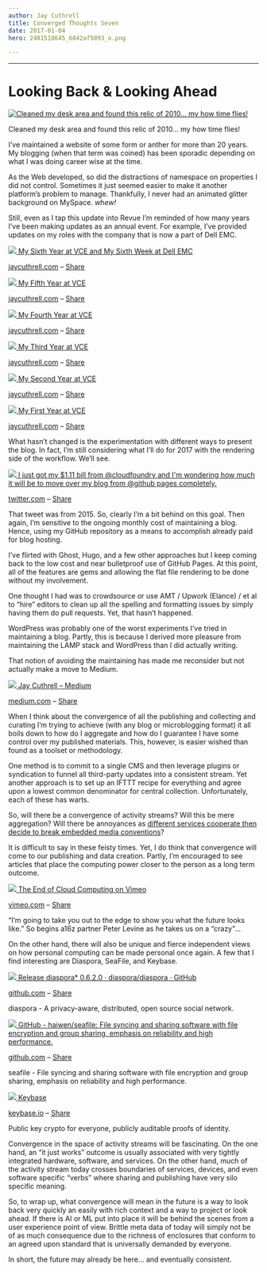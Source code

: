 ```yaml
---
author: Jay Cuthrell
title: Converged Thoughts Seven
date: 2017-01-04
hero: 2481518645_6842af5093_o.png

---
```

 
* * *  
  
# Looking Back & Looking Ahead  
  
[![Cleaned my desk area and found this relic of 2010... my how time flies!](./index_files/acadia.jpg) ](https://www.linkedin.com/hp/update/6221548948616732672?utm_campaign=Fudge%20Sunday&utm_medium=email&utm_source=Revue%20newsletter)

Cleaned my desk area and found this relic of 2010... my how time flies!  
  
I’ve maintained a website of some form or anther for more than 20 years. My
blogging (when that term was coined) has been sporadic depending on what I was
doing career wise at the time.

As the Web developed, so did the distractions of namespace on properties I did
not control. Sometimes it just seemed easier to make it another platform’s
problem to manage. Thankfully, I never had an animated glitter background on
MySpace. *whew!*

Still, even as I tap this update into Revue I’m reminded of how many years
I’ve been making updates as an annual event. For example, I’ve provided
updates on my roles with the company that is now a part of Dell EMC.  
  
[![](./index_files/600x200.png) ](http://jaycuthrell.com/my-sixth-year-at-vce/?utm_campaign=Fudge%20Sunday&utm_medium=email&utm_source=Revue%20newsletter)[My Sixth Year at VCE and My Sixth Week at Dell EMC](http://jaycuthrell.com/my-sixth-year-at-vce/?utm_campaign=Fudge%20Sunday&utm_medium=email&utm_source=Revue%20newsletter)

[jaycuthrell.com](http://jaycuthrell.com/my-sixth-year-at-vce/?utm_campaign=Fudge%20Sunday&utm_medium=email&utm_source=Revue%20newsletter) – [Share](http://rev.vu/8Ojvr?utm_campaign=Issue&utm_content=share&utm_medium=email&utm_source=Fudge+Sunday)  
  
[![](./index_files/600x200\(1\).png) ](http://jaycuthrell.com/my-fifth-year-at-vce/?utm_campaign=Fudge%20Sunday&utm_medium=email&utm_source=Revue%20newsletter)[My Fifth Year at VCE](http://jaycuthrell.com/my-fifth-year-at-vce/?utm_campaign=Fudge%20Sunday&utm_medium=email&utm_source=Revue%20newsletter)

[jaycuthrell.com](http://jaycuthrell.com/my-fifth-year-at-vce/?utm_campaign=Fudge%20Sunday&utm_medium=email&utm_source=Revue%20newsletter) – [Share](http://rev.vu/wExwr?utm_campaign=Issue&utm_content=share&utm_medium=email&utm_source=Fudge+Sunday)  
  
[![](./index_files/600x200\(2\).png) ](http://jaycuthrell.com/my-fourth-year-at-vce/?utm_campaign=Fudge%20Sunday&utm_medium=email&utm_source=Revue%20newsletter)[My Fourth Year at VCE](http://jaycuthrell.com/my-fourth-year-at-vce/?utm_campaign=Fudge%20Sunday&utm_medium=email&utm_source=Revue%20newsletter)

[jaycuthrell.com](http://jaycuthrell.com/my-fourth-year-at-vce/?utm_campaign=Fudge%20Sunday&utm_medium=email&utm_source=Revue%20newsletter) – [Share](http://rev.vu/O9jQQ?utm_campaign=Issue&utm_content=share&utm_medium=email&utm_source=Fudge+Sunday)  
  
[![](./index_files/600x200\(3\).png) ](http://jaycuthrell.com/my-third-year-at-vce/?utm_campaign=Fudge%20Sunday&utm_medium=email&utm_source=Revue%20newsletter)[My Third Year at VCE](http://jaycuthrell.com/my-third-year-at-vce/?utm_campaign=Fudge%20Sunday&utm_medium=email&utm_source=Revue%20newsletter)

[jaycuthrell.com](http://jaycuthrell.com/my-third-year-at-vce/?utm_campaign=Fudge%20Sunday&utm_medium=email&utm_source=Revue%20newsletter) – [Share](http://rev.vu/YQX8k?utm_campaign=Issue&utm_content=share&utm_medium=email&utm_source=Fudge+Sunday)  
  
[![](./index_files/600x200\(4\).png) ](http://jaycuthrell.com/my-second-year/?utm_campaign=Fudge%20Sunday&utm_medium=email&utm_source=Revue%20newsletter)[My Second Year at VCE](http://jaycuthrell.com/my-second-year/?utm_campaign=Fudge%20Sunday&utm_medium=email&utm_source=Revue%20newsletter)

[jaycuthrell.com](http://jaycuthrell.com/my-second-year/?utm_campaign=Fudge%20Sunday&utm_medium=email&utm_source=Revue%20newsletter) – [Share](http://rev.vu/GQ4X8?utm_campaign=Issue&utm_content=share&utm_medium=email&utm_source=Fudge+Sunday)  
  
[![](./index_files/600x200\(5\).png) ](http://jaycuthrell.com/my-first-year-at-vce/?utm_campaign=Fudge%20Sunday&utm_medium=email&utm_source=Revue%20newsletter)[My First Year at VCE](http://jaycuthrell.com/my-first-year-at-vce/?utm_campaign=Fudge%20Sunday&utm_medium=email&utm_source=Revue%20newsletter)

[jaycuthrell.com](http://jaycuthrell.com/my-first-year-at-vce/?utm_campaign=Fudge%20Sunday&utm_medium=email&utm_source=Revue%20newsletter) – [Share](http://rev.vu/xEPWQ?utm_campaign=Issue&utm_content=share&utm_medium=email&utm_source=Fudge+Sunday)  
  
What hasn’t changed is the experimentation with different ways to present the
blog. In fact, I’m still considering what I’ll do for 2017 with the rendering
side of the workflow. We’ll see.  
  
[![](./index_files/Jpc0KbFA_400x400.jpg) ](https://twitter.com/JayCuthrell/status/625551527453667328?utm_campaign=Fudge%20Sunday&utm_medium=email&utm_source=Revue%20newsletter)[I just got my $1.11 bill from @cloudfoundry and I'm wondering how much it will be to move over my blog from @github pages completely.](https://twitter.com/JayCuthrell/status/625551527453667328?utm_campaign=Fudge%20Sunday&utm_medium=email&utm_source=Revue%20newsletter)

[twitter.com](https://twitter.com/JayCuthrell/status/625551527453667328?utm_campaign=Fudge%20Sunday&utm_medium=email&utm_source=Revue%20newsletter) – [Share](http://rev.vu/PQroG?utm_campaign=Issue&utm_content=share&utm_medium=email&utm_source=Fudge+Sunday)  
  
That tweet was from 2015. So, clearly I’m a bit behind on this goal. Then
again, I’m sensitive to the ongoing monthly cost of maintaining a blog. Hence,
using my GitHub repository as a means to accomplish already paid for blog
hosting.

I’ve flirted with Ghost, Hugo, and a few other approaches but I keep coming
back to the low cost and near bulletproof use of GitHub Pages. At this point,
all of the features are gems and allowing the flat file rendering to be done
without my involvement.

One thought I had was to crowdsource or use AMT / Upwork (Elance) / et al to
“hire” editors to clean up all the spelling and formatting issues by simply
having them do pull requests. Yet, that hasn’t happened.

WordPress was probably one of the worst experiments I’ve tried in maintaining
a blog. Partly, this is because I derived more pleasure from maintaining the
LAMP stack and WordPress than I did actually writing.

That notion of avoiding the maintaining has made me reconsider but not
actually make a move to Medium.  
  
[![](./index_files/0_TI4jG1LaX3sdrYlg.jpg) ](https://medium.com/@JayCuthrell/?utm_campaign=Fudge%20Sunday&utm_medium=email&utm_source=Revue%20newsletter)[Jay Cuthrell – Medium](https://medium.com/@JayCuthrell/?utm_campaign=Fudge%20Sunday&utm_medium=email&utm_source=Revue%20newsletter)

[medium.com](https://medium.com/@JayCuthrell/?utm_campaign=Fudge%20Sunday&utm_medium=email&utm_source=Revue%20newsletter) – [Share](http://rev.vu/vE6B5?utm_campaign=Issue&utm_content=share&utm_medium=email&utm_source=Fudge+Sunday)
  
When I think about the convergence of all the publishing and collecting and
curating I’m trying to achieve (with any blog or microblogging format) it all
boils down to how do I aggregate and how do I guarantee I have some control
over my published materials. This, however, is easier wished than found as a
toolset or methodology.

One method is to commit to a single CMS and then leverage plugins or
syndication to funnel all third-party updates into a consistent stream. Yet
another approach is to set up an IFTTT recipe for everything and agree upon a
lowest common denominator for central collection. Unfortunately, each of these
has warts.

So, will there be a convergence of activity streams? Will this be mere aggregation? Will there be annoyances as [different services cooperate then decide to break embedded media conventions](http://www.cnn.com/2012/12/10/tech/social-media/twitter-instagram-photos/?utm_campaign=Fudge%20Sunday&utm_medium=email&utm_source=Revue%20newsletter)?

It is difficult to say in these feisty times. Yet, I do think that convergence
will come to our publishing and data creation. Partly, I’m encouraged to see
articles that place the computing power closer to the person as a long term
outcome.  
  
[![](./index_files/608376187_1280x720.jpg) ](https://vimeo.com/196002313?utm_campaign=Fudge%20Sunday&utm_medium=email&utm_source=Revue%20newsletter)[The End of Cloud Computing on Vimeo](https://vimeo.com/196002313?utm_campaign=Fudge%20Sunday&utm_medium=email&utm_source=Revue%20newsletter)

[vimeo.com](https://vimeo.com/196002313?utm_campaign=Fudge%20Sunday&utm_medium=email&utm_source=Revue%20newsletter) – [Share](http://rev.vu/BOx26?utm_campaign=Issue&utm_content=share&utm_medium=email&utm_source=Fudge+Sunday)

“I’m going to take you out to the edge to show you what the future looks
like.” So begins a16z partner Peter Levine as he takes us on a “crazy"... 
  
On the other hand, there will also be unique and fierce independent views on
how personal computing can be made personal once again. A few that I find
interesting are Diaspora, SeaFile, and Keybase.  
  
[![](./index_files/293207.png) ](https://github.com/diaspora/diaspora/releases/tag/v0.6.2.0?utm_campaign=Fudge%20Sunday&utm_medium=email&utm_source=Revue%20newsletter)[Release diaspora* 0.6.2.0 · diaspora/diaspora · GitHub](https://github.com/diaspora/diaspora/releases/tag/v0.6.2.0?utm_campaign=Fudge%20Sunday&utm_medium=email&utm_source=Revue%20newsletter)

[github.com](https://github.com/diaspora/diaspora/releases/tag/v0.6.2.0?utm_campaign=Fudge%20Sunday&utm_medium=email&utm_source=Revue%20newsletter) – [Share](http://rev.vu/QQ0P8?utm_campaign=Issue&utm_content=share&utm_medium=email&utm_source=Fudge+Sunday)

diaspora - A privacy-aware, distributed, open source social network.  
  
[![](./index_files/1948782.png) ](https://github.com/haiwen/seafile?utm_campaign=Fudge%20Sunday&utm_medium=email&utm_source=Revue%20newsletter)[GitHub - haiwen/seafile: File syncing and sharing software with file encryption and group sharing, emphasis on reliability and high performance.](https://github.com/haiwen/seafile?utm_campaign=Fudge%20Sunday&utm_medium=email&utm_source=Revue%20newsletter)

[github.com](https://github.com/haiwen/seafile?utm_campaign=Fudge%20Sunday&utm_medium=email&utm_source=Revue%20newsletter) – [Share](http://rev.vu/e7OEx?utm_campaign=Issue&utm_content=share&utm_medium=email&utm_source=Fudge+Sunday)

seafile - File syncing and sharing software with file encryption and group
sharing, emphasis on reliability and high performance.  
  
[![](./index_files/chalkboard_900_630.png) ](https://keybase.io/?utm_campaign=Fudge%20Sunday&utm_medium=email&utm_source=Revue%20newsletter)[Keybase](https://keybase.io/?utm_campaign=Fudge%20Sunday&utm_medium=email&utm_source=Revue%20newsletter)

[keybase.io](https://keybase.io/?utm_campaign=Fudge%20Sunday&utm_medium=email&utm_source=Revue%20newsletter) – [Share](http://rev.vu/JQMXE?utm_campaign=Issue&utm_content=share&utm_medium=email&utm_source=Fudge+Sunday)

Public key crypto for everyone, publicly auditable proofs of identity.  
  
Convergence in the space of activity streams will be fascinating. On the one
hand, an “it just works” outcome is usually associated with very tightly
integrated hardware, software, and services. On the other hand, much of the
activity stream today crosses boundaries of services, devices, and even
software specific “verbs” where sharing and publishing have very silo specific
meaning.

So, to wrap up, what convergence will mean in the future is a way to look back
very quickly an easily with rich context and a way to project or look ahead.
If there is AI or ML put into place it will be behind the scenes from a user
experience point of view. Brittle meta data of today will simply not be of as
much consequence due to the richness of enclosures that conform to an agreed
upon standard that is universally demanded by everyone.

In short, the future may already be here… and eventually consistent.  
